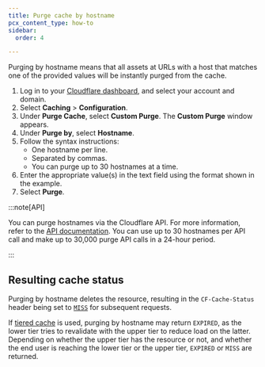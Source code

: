 ```yaml
---
title: ​Purge cache by hostname
pcx_content_type: how-to
sidebar:
  order: 4

---
```


Purging by hostname means that all assets at URLs with a host that matches one of the provided values will be instantly purged from the cache.

1. Log in to your [Cloudflare dashboard](https://dash.cloudflare.com/login), and select your account and domain.
2. Select **Caching** > **Configuration**.
3. Under **Purge Cache**, select **Custom Purge**. The **Custom Purge** window appears.
4. Under **Purge by**, select **Hostname**.
5. Follow the syntax instructions:
   * One hostname per line.
   * Separated by commas.
   * You can purge up to 30 hostnames at a time.
6. Enter the appropriate value(s) in the text field using the format shown in the example.
7. Select **Purge**.

:::note[API]


You can purge hostnames via the Cloudflare API. For more information, refer to the [API documentation](/api/resources/cache/methods/purge/). You can use up to 30 hostnames per API call and make up to 30,000 purge API calls in a 24-hour period.


:::

## Resulting cache status

Purging by hostname deletes the resource, resulting in the `CF-Cache-Status` header being set to [`MISS`](/cache/concepts/cache-responses/#miss) for subsequent requests.

If [tiered cache](/cache/how-to/tiered-cache/) is used, purging by hostname may return `EXPIRED`, as the lower tier tries to revalidate with the upper tier to reduce load on the latter.
Depending on whether the upper tier has the resource or not, and whether the end user is reaching the lower tier or the upper tier, `EXPIRED` or `MISS` are returned.
